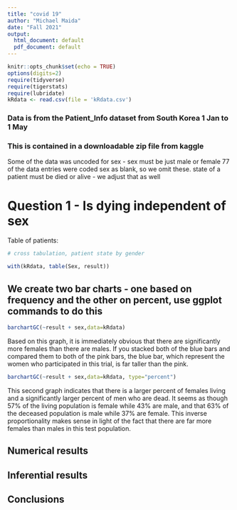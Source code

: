 ```yaml
---
title: "covid 19"
author: "Michael Maida"
date: "Fall 2021"
output:
  html_document: default
  pdf_document: default
---
```


```r
knitr::opts_chunk$set(echo = TRUE)
options(digits=2)
require(tidyverse)
require(tigerstats)
require(lubridate)
kRdata <- read.csv(file = 'kRdata.csv')
```
### Data is from the Patient_Info dataset from South Korea 1 Jan to 1 May 
### This is contained in a downloadable zip file from kaggle

Some of the data was uncoded for sex - sex must be just male or female
77 of the data entries were coded sex  as blank, so we omit these.
state of a patient must be died or alive - we adjust that as well   
  
# Question 1 - Is dying independent of sex




Table of patients:
```r

# cross tabulation, patient state by gender

with(kRdata, table(Sex, result))

```

## We create two bar charts - one based on frequency and the other on percent, use ggplot commands to do this

```r
barchartGC(~result + sex,data=kRdata)
```

Based on this graph, it is immediately obvious that there are significantly more females than there are males. If you stacked both of the blue bars and compared them to both of the pink bars, the blue bar, which represent the women who participated in this trial, is far taller than the pink. 

```r
barchartGC(~result + sex,data=kRdata, type="percent")
```

This second graph indicates that there is a larger percent of females living and a significantly larger percent of men who are dead. It seems as though 57% of the living population is female while 43% are male, and that 63% of the deceased population is male while 37% are female. This inverse proportionality makes  sense in light of the fact that there are far more females than males in this test population.


  
## Numerical results


## Inferential results 




## Conclusions

